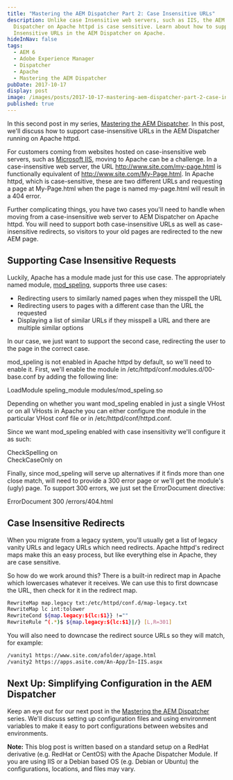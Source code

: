 ```yaml
---
title: "Mastering the AEM Dispatcher Part 2: Case Insensitive URLs"
description: Unlike case Insensitive web servers, such as IIS, the AEM
  Dispatcher on Apache httpd is case sensitive. Learn about how to support case
  Insensitive URLs in the AEM Dispatcher on Apache.
hideInNav: false
tags:
  - AEM 6
  - Adobe Experience Manager
  - Dispatcher
  - Apache
  - Mastering the AEM Dispatcher
pubDate: 2017-10-17
display: post
image: /images/posts/2017-10-17-mastering-aem-dispatcher-part-2-case-insensitive-urls/uppercase-letters.jpg
published: true
---
```


In this second post in my series, [Mastering the AEM Dispatcher](/tag/Mastering%20the%20AEM%20Dispatcher/). In this post, we'll discuss how to support case-insensitive URLs in the AEM Dispatcher running on Apache httpd.

For customers coming from websites hosted on case-insensitive web servers, such as [Microsoft IIS](https://www.iis.net/), moving to Apache can be a challenge. In a case-insensitive web server, the URL http://www.site.com/my-page.html is functionally equivalent of http://www.site.com/My-Page.html. In Apache httpd, which is case-sensitive, these are two different URLs and requesting a page at My-Page.html when the page is named my-page.html will result in a 404 error.

Further complicating things, you have two cases you'll need to handle when moving from a case-insensitive web server to AEM Dispatcher on Apache httpd. You will need to support both case-insensitive URLs as well as case-insensitive redirects, so visitors to your old pages are redirected to the new AEM page.

## Supporting Case Insensitive Requests

Luckily, Apache has a module made just for this use case. The appropriately named module, [mod\_speling](https://httpd.apache.org/docs/2.4/mod/mod%5Fspeling.html), supports three use cases:

* Redirecting users to similarly named pages when they misspell the URL
* Redirecting users to pages with a different case than the URL the requested
* Displaying a list of similar URLs if they misspell a URL and there are multiple similar options

In our case, we just want to support the second case, redirecting the user to the page in the correct case. 

mod\_speling is not enabled in Apache httpd by default, so we'll need to enable it. First, we'll enable the module in /etc/httpd/conf.modules.d/00-base.conf by adding the following line:

LoadModule speling_module modules/mod_speling.so

Depending on whether you want mod\_speling enabled in just a single VHost or on all VHosts in Apache you can either configure the module in the particular VHost conf file or in /etc/httpd/conf/httpd.conf.

Since we want mod\_speling enabled with case insensitivity we'll configure it as such:

CheckSpelling on  
CheckCaseOnly on

Finally, since mod\_speling will serve up alternatives if it finds more than one close match, will need to provide a 300 error page or we'll get the module's (ugly) page. To support 300 errors, we just set the ErrorDocument directive:

ErrorDocument 300 /errors/404.html

## Case Insensitive Redirects

When you migrate from a legacy system, you'll usually get a list of legacy vanity URLs and legacy URLs which need redirects. Apache httpd's redirect maps make this an easy process, but like everything else in Apache, they are case sensitive.

So how do we work around this? There is a built-in redirect map in Apache which lowercases whatever it receives. We can use this to first downcase the URL, then check for it in the redirect map.

```bash
RewriteMap map.legacy txt:/etc/httpd/conf.d/map-legacy.txt  
RewriteMap lc int:tolower  
RewriteCond ${map.legacy:${lc:$1}} !=""  
RewriteRule ^(.*)$ ${map.legacy:${lc:$1}|/} [L,R=301]
```

You will also need to downcase the redirect source URLs so they will match, for example:

```bash
/vanity1 https://www.site.com/afolder/apage.html  
/vanity2 https://apps.asite.com/An-App/In-IIS.aspx
```

## Next Up: Simplifying Configuration in the AEM Dispatcher

Keep an eye out for our next post in the [Mastering the AEM Dispatcher](/tag/Mastering%20the%20AEM%20Dispatcher/) series. We'll discuss setting up configuration files and using environment variables to make it easy to port configurations between websites and environments.

**Note:** This blog post is written based on a standard setup on a RedHat derivative (e.g. RedHat or CentOS) with the Apache Dispatcher Module. If you are using IIS or a Debian based OS (e.g. Debian or Ubuntu) the configurations, locations, and files may vary.
